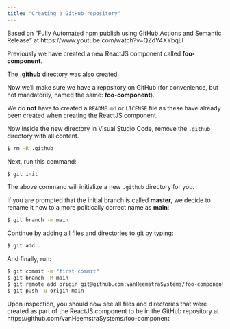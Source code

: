 ```yaml
---
title: "Creating a GitHub repository"
---
```


Based on "Fully Automated npm publish using GitHub Actions and Semantic Release" at https://www.youtube.com/watch?v=QZdY4XYbqLI

Previously we have created a new ReactJS component called **foo-component**.

The **.github** directory was also created. 

Now we'll make sure we have a repository on GitHub (for convenience, but not mandatorily, named the same: **foo-component**).

We do **not** have to created a ```README.md``` or ```LICENSE``` file as these have already been created when creating the ReactJS component.

Now inside the new directory in Visual Studio Code, remove the ```.github``` directory with all content. 

``` .sh
$ rm -R .github
```

Next, run this command:

``` .sh
$ git init
```

The above command will initialize a new ```.github``` directory for you.

If you are prompted that the initial branch is called **master**, we decide to rename it now to a more politically correct name as **main**:

``` .sh
$ git branch -m main
```

Continue by adding all files and directories to git by typing:

``` .sh
$ git add .
```

And finally, run:

``` .sh
$ git commit -m "first commit"
$ git branch -M main
$ git remote add origin git@github.com:vanHeemstraSystems/foo-component.git
$ git push -u origin main
```

Upon inspection, you should now see all files and directories that were created as part of the ReactJS component to be in the GitHub repository at https://github.com/vanHeemstraSystems/foo-component
